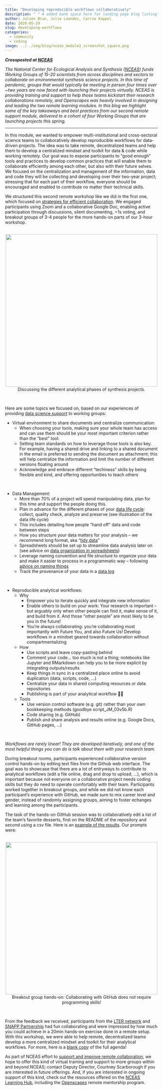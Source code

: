 ```yaml
---
title: "Developing reproducible workflows collaboratively"
description: " " # added bank space here for landing page blog listing (will print first few lines of blog if not)
author: Julien Brun, Julie Lowndes, Carrie Kappel
date: 2020-05-29
slug: developing-workflows
categories:
  - community
  - coding
image: ../../img/blog/nceas_module2_screenshot_square.png
---
```



***Crossposted at [NCEAS](https://www.nceas.ucsb.edu/news/developing-reproducible-workflows-collaboratively)***  

*The National Center for Ecological Analysis and Synthesis ([NCEAS](https://www.nceas.ucsb.edu/)) funds Working Groups of 15-20 scientists from across disciplines and sectors to collaborate on environmental synthesis science projects. In this time of pandemic, groups that would typically be meeting in person four times over ~two years are now faced with launching their projects virtually. NCEAS is providing training and support to help those teams kickstart their research collaborations remotely, and Openscapes was heavily involved in designing and leading the two remote learning modules. In this blog we highlight some of the key takeaways and best practices from our second remote support module, delivered to a cohort of four Working Groups that are launching projects this spring.*

---

In this module, we wanted to empower multi-institutional and cross-sectoral science teams to collaboratively develop reproducible workflows for data-driven projects. The idea was to take remote, decentralized teams and help them to develop a centralized mindset and toolkit for data & code while working remotely. Our goal was to expose participants to “good enough” tools and practices to develop common practices that will enable them to collaborate efficiently among each other, but also with their future selves. We focused on the centralization and management of the information, data and code they will be collecting and developing over their two-year project; stressing that for each part of their workflow, everyone should be encouraged and enabled to contribute no matter their technical skills. 

We structured this second remote workshop like we did in the first one, which focused on [strategies for efficient collaboration](https://www.nceas.ucsb.edu/news/kick-starting-scientific-collaborations-remotely). We engaged participants using Zoom and a collaborative Google Doc, enabling active participation through discussions, silent documenting, +1s voting, and breakout groups of 3-4 people for the more hands-on parts of our 3-hour workshop.

<br>
<center>
  <img src="/img/blog/nceas_module2_screenshot.png" width="500px"></a>
   <figcaption>Discussing the different analytical phases of synthesis projects.
</figcaption>
</center>
<br>


Here are some topics we focused on, based on our experiences of providing [data science support](https://www.nceas.ucsb.edu/programming-support) to working groups:

- Virtual environment to share documents and centralize communication: 
  - When choosing your tools, making sure your whole team has access and can use them should be your most important criterion rather than the “best” tool. 
  - Setting team standards on how to leverage those tools is also key. For example, having a shared drive and linking to a shared document in the email is preferred to sending the document as attachment; this will help centralize the information and limit the number of different versions floating around
  - Acknowledge and embrace different “techiness” skills by being flexible and kind, and offering opportunities to teach others

<br>

- Data Management: 
  - More than 70% of a project will spend manipulating data, plan for this time and support the people doing this. 
  - Plan in advance for the different phases of your [data life cycle](https://www.dataone.org/data-life-cycle): collect, quality check, analyze and preserve (see illustration of the data life cycle)
  - This includes detailing how people "hand off" data and code between steps
  - How you structure your data matters for your analysis – we recommend long format, aka “[tidy data](https://www.jstatsoft.org/article/view/v059i10)”
  - Spreadsheets should be set up to streamline data analysis later on (see advice on [data organization in spreadsheets](https://peerj.com/preprints/3183/))
  - Leverage naming convention and file structure to organize your data and make it easier to process in a programmatic way – following [advice on naming things](https://speakerdeck.com/jennybc/how-to-name-files)
  - Track the provenance of your data in a [data log](https://docs.google.com/spreadsheets/d/1LLpOyydCGTZdY8Xk2fDmTPVy8efF-47GtEXkAjvYsJI/edit?usp=sharing)
  
<br>

- Reproducible analytical workflows: 
  - Why
      - Empower you to iterate quickly and integrate new information
      - Enable others to build on your work: Your research is important – but arguably only when other people can find it, make sense of it, and build from it. And those “other people” are most likely to be you in the future!
      - You’re always collaborating: you’re collaborating most importantly with Future You, and also Future Us! Develop workflows in a mindset geared towards collaboration without compartmentalizing
  - How
      - Use scripts and leave copy-pasting behind
      - Comment your code... too much is not a thing; notebooks like Jupyter and RMarkdown can help you to be more explicit by integrating outputs/results
      - Keep things in sync in a centralized place online to avoid duplication (data, scripts, code, …)
      - Centralize your data in  shared computing resources or data repositories
      - Publishing is part of your analytical workflow 💯😎
  - Tools
      - Use version control software (e.g. git) rather than your own bookkeeping methods (goodbye script_JM_03v5b.R)
      - Code sharing (e.g. GitHub)
      - Publish and share analysis and results online (e.g. Google Docs, GitHub pages, ...)

<br>

*Workflows are rarely linear! They are developed iteratively, and one of the most helpful things you can do is talk about them with your research team.*

During breakout rooms, participants experienced collaborative version control hands-on by editing text files from the Github web interface. The goal was to showcase that there are a lot of entryways to contribute to analytical workflows (edit a file online, drag and drop to upload, ...), which is important because not everyone on a collaborative project needs coding skills but they do need to operate comfortably with their team. Participants worked together in breakout groups, and while we did not know each participant’s experience with GitHub, we made sure to mix career level and gender, instead of randomly assigning groups, aiming to foster echanges and learning among the participants. 

The task of the hands-on GitHub session was to collaboratively edit a list of the team’s favorite desserts, first on the README of the repository and second using a csv file. Here is an [example of the results](https://github.com/brunj7/favorite-desserts). Our prompts were:

<br>
<center>
  <img src="/img/blog/nceas_module2_github_instructions.png" width="500px"></a>
   <figcaption>Breakout group hands-on: Collaborating with GitHub does not require programming skills!
</figcaption>
</center>
<br>

From the feedback we received, participants from the [LTER network](https://lternet.edu/) and [SNAPP Partnership](https://snappartnership.net/) had fun collaborating and were impressed by how much you could achieve in a 20min hands-on exercise done in a remote setup. With this workshop, we were able to help remote, decentralized teams develop a more centralized mindset and toolkit for their analytical workflows. For more, here is a [blank copy](https://docs.google.com/document/d/1cTIYyfc0J564PxpF0-xE_bbH6TIK2tq1F5WkDOx0lrw/edit?usp=sharing) of the full agenda! 

As part of NCEAS effort to [support and improve remote collaboration](https://www.nceas.ucsb.edu/Virtual-Collaboration), we hope to offer this kind of virtual training and support to more groups within and beyond NCEAS; contact Deputy Director, Courtney Scarborough if you are interested in future offerings. And, if you are interested in ongoing support of this kind, check out the resources offered on the [NCEAS Learning Hub](https://www.nceas.ucsb.edu/learning-hub), including the [Openscapes](https://openscapes.org) remote mentorship program.

<br>
<br>



<br>
<br>
